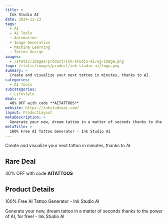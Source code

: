 ```yaml
---
title: >
  Ink Studio AI
date: 2024-11-23
tags:
  - AI
  - AI Tools
  - Automation
  - Image Generation
  - Machine Learning
  - Tattoo Design
images:
  - /static/images/product/ink-studio-ai/og-image.png
logo: /static/images/product/ink-studio-ai/logo.png
summary: >
  Create and visualize your next tattoo in minutes, thanks to AI.
categories:
  - AI Tools
subcategories:
  - Lifestyle
deal: >
  40% OFF with code **AITATTOOS**
website: https://inkstudioai.com/
layout: ProductLayout
metaDescription: >
  Generate your new, dream tattoo in a matter of seconds thanks to the power of AI, for free! - Ink Studio AI
metaTitle: >
  100% Free AI Tattoo Generator - Ink Studio AI
---
```

Create and visualize your next tattoo in minutes, thanks to AI.

## Rare Deal

40% OFF with code **AITATTOOS**

## Product Details
100% Free AI Tattoo Generator - Ink Studio AI

Generate your new, dream tattoo in a matter of seconds thanks to the power of AI, for free! - Ink Studio AI
